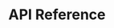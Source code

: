 # API Reference



<div>
  <div className="grid grid-cols-1 desktop:grid-cols-2 gap-4 pt-6">
  <ApiCard
      url="/api/web5-js"
      name="Web5 JS SDK"
      description="A library to build decentralized apps at scale. It abstracts away much of the heavy-lifting and aims to make building Web5 apps as close to effortless as possible."
    />
    <ApiCard
      url="/docs/apis/ssi-service"
      name="SSI Service API"
      description="The Self Sovereign Identity Service facilitates all things relating to DIDs and Verifiable Credentials "
    />
    <ApiCard
      url="https://tbd54566975.github.io/dwn-sdk-js/"
      name="DWN JS SDK"
      description="A decentralized data storage and message relay node, as defined in the DIF Decentralized Web Node specification. Users may have multiple Nodes that replicate their data between them."
    />
    <ApiCard
      url="https://pkg.go.dev/github.com/TBD54566975/ssi-sdk"
      name="SSI SDK"
      description="Provides flexible functionality based on a set of standards-based primitives for building decentralized identity applications in a modular manner: with limited dependencies between components."
    />
  </div>
</div>
